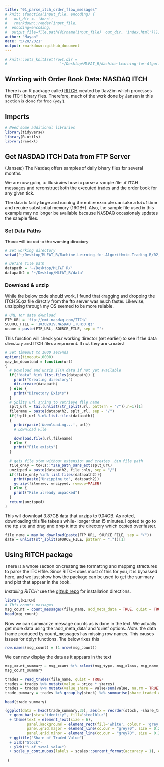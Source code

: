 ```yaml
---
title: "01_parse_itch_order_flow_messages"
# knit: (function(input_file, encoding) {
#   out_dir <- 'docs';
#   rmarkdown::render(input_file,
#  encoding=encoding,
#  output_file=file.path(dirname(input_file), out_dir, 'index.html'))})
author: "Mayan"
date: "5/28/2021"
output: rmarkdown::github_document
---
```


```r
# knitr::opts_knit$set(root.dir =
#                        "~/Desktop/MLFAT_R/Machine-Learning-for-Algorithmic-Trading-R/02_market_and_fundamental_data")

```


## Working with Order Book Data: NASDAQ ITCH
There is an R package called [RITCH](https://github.com/DavZim/RITCH) created by DavZim which processes the ITCH binary files. Therefore, much of the work done by Jansen in this section is done for free (yay!).

## Imports
```r
# Need some additional libraries
library(tidyverse)
library(R.utils)
library(readxl)
```

## Get NASDAQ ITCH Data from FTP Server

(Jansen:) The Nasdaq offers samples of daily binary files for several months.

We are now going to illustrates how to parse a sample file of ITCH messages and reconstruct both the executed trades and the order book for any given tick.

The data is fairly large and running the entire example can take a lot of time and require substantial memory (16GB+). Also, the sample file used in this example may no longer be available because NASDAQ occasionaly updates the sample files.


### Set Data Paths
These will be set to the working directory

```r
# Set working directory
setwd("~/Desktop/MLFAT_R/Machine-Learning-for-Algorithmic-Trading-R/02_market_and_fundamental_data/01_NASDAQ_TotalView-ITCH_Order_Book")

# Define file path
datapath = '~/Desktop/MLFAT_R/'
datapath2 = '~/Desktop/MLFAT_R/data'
```

### Download & unzip
While the below code should work, I found that dragging and dropping the ITCH50.gz file directly from the [ftp server](ftp://emi.nasdaq.com/ITCH/) was much faster. Likewise, unzipping through my OS seemed to be more reliable.

```r
# URL for data download
FTP_URL = 'ftp://emi.nasdaq.com/ITCH/'
SOURCE_FILE = '10302019.NASDAQ_ITCH50.gz'
uname = paste(FTP_URL, SOURCE_FILE, sep = "")
```

This function will check your working director (set earlier) to see if the data directory and ITCH files are present. If not they are created

```r
# Set timeout to 1000 seconds
options(timeout=10000)
may_be_download = function(url) 
{
  # Download and unzip ITCH data if not yet available
  if(!"data" %in% list.files(datapath)) {
    print("Creating directory")
    dir.create(datapath)
  } else {
    print("Directory Exists")
  }
  # Splits url string to retrieve file name
  splt_url = tail(unlist(str_split(url, pattern = "/")),n=1)[1]
  filename = paste(datapath2, splt_url, sep = "/")
  if(!splt_url %in% list.files(datapath))
  {
    print(paste("Downloading...", url))
    # Download File

    download.file(url,filename)
  } else {
    print("File exists")
  }
  
  # gets file stem without extension and creates .bin file path
  file_only = tools::file_path_sans_ext(splt_url)
  unzipped = paste(datapath2, file_only, sep = "/")
  if(!file_only %in% list.files(datapath2)){
    print(paste("Unzipping to", datapath2))
    gunzip(filename, unzipped, remove=FALSE)
  } else {
    print("File already unpacked")
  }
  return(unzipped)
}
```

This will download 3.87GB data that unzips to 9.04GB. As noted, downloading this file takes a while- longer than 15 minutes. I opted to go to the ftp site and drag and drop it into the directory which copied over faster.

```r
file_name = may_be_download(paste(FTP_URL, SOURCE_FILE, sep = "/"))
date = unlist(str_split(SOURCE_FILE, pattern = "."))[1]
```

## Using RITCH package
There is a whole section on creating the formatting and mapping structures to parse the ITCH file. Since RITCH does most of this for you, it is bypassed here, and we just show how the package can be used to get the summary and plot that appear in the book.

*Installing RITCH:* see the [github repo](https://github.com/DavZim/RITCH) for installation directions. 

```r
library(RITCH)
# This counts messages
msg_count = count_messages(file_name, add_meta_data = TRUE, quiet = TRUE)
head(msg_count)
```

Now we can summarize message counts as is done in the text. We actually get more data using the 'add_meta_data' and 'quiet' options. *Note:* the data frame produced by count_messages has missing row names. This causes issues for dplyr functions. The below fixes this

```r
row.names(msg_count) = (1:nrow(msg_count))
```

We can now display the data as it appears in the text

```r
msg_count_summary = msg_count %>% select(msg_type, msg_class, msg_name, count) %>% arrange(desc(count))
msg_count_summary
```

```r

trades = read_trades(file_name, quiet = TRUE)
trades = trades %>% mutate(value = price * shares)
trades = trades %>% mutate(value_share = value/sum(value, na.rm = TRUE))
trade_summary = trades %>% group_by(stock) %>% summarise(share_traded = sum(value_share, na.rm = TRUE), .groups='drop') %>%                                arrange(desc(share_traded))

head(trade_summary)
```

```r
(ggplot(data = head(trade_summary,30), aes(x = reorder(stock, -share_traded), y = share_traded)) 
  + geom_bar(stat="identity", fill="steelblue") 
  + theme(text = element_text(size = 6), 
          panel.background = element_rect(fill='white', colour = 'grey'), 
          panel.grid.major = element_line(colour = "grey70", size = 0.2),
          panel.grid.minor = element_line(colour = "grey70", size = 0.2))
  + ggtitle("Share of Traded Value")
  + xlab("Stock")
  + ylab("% of total value")
  + scale_y_continuous(labels = scales::percent_format(accuracy = 1), expand = expansion(mult=c(0,.05)))
  
 )
```

